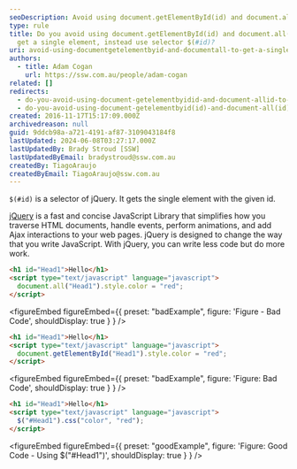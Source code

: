 ```yaml
---
seoDescription: Avoid using document.getElementById(id) and document.all(id) to get a single element; instead use jQuery selector $(#id).
type: rule
title: Do you avoid using document.getElementById(id) and document.all(id) to
  get a single element, instead use selector $(#id)?
uri: avoid-using-documentgetelementbyid-and-documentall-to-get-a-single-element
authors:
  - title: Adam Cogan
    url: https://ssw.com.au/people/adam-cogan
related: []
redirects:
  - do-you-avoid-using-document-getelementbyidid-and-document-allid-to-get-a-single-element-instead-use-selector-id
  - do-you-avoid-using-document-getelementbyid(id)-and-document-all(id)-to-get-a-single-element-instead-use-selector-(id)
created: 2016-11-17T15:17:09.000Z
archivedreason: null
guid: 9ddcb98a-a721-4191-af87-3109043184f8
lastUpdated: 2024-06-08T03:27:17.000Z
lastUpdatedBy: Brady Stroud [SSW]
lastUpdatedByEmail: bradystroud@ssw.com.au
createdBy: TiagoAraujo
createdByEmail: TiagoAraujo@ssw.com.au
---
```


`$(#id)` is a selector of jQuery. It gets the single element with the given id.

[jQuery](https://jquery.com/) is a fast and concise JavaScript Library that simplifies how you traverse HTML documents, handle events, perform animations, and add Ajax interactions to your web pages. jQuery is designed to change the way that you write JavaScript.
With jQuery, you can write less code but do more work.

```html
<h1 id="Head1">Hello</h1>
<script type="text/javascript" language="javascript">
  document.all("Head1").style.color = "red";
</script>
```

<figureEmbed figureEmbed={{
  preset: "badExample",
  figure: 'Figure - Bad Code',
  shouldDisplay: true
} } />


```html
<h1 id="Head1">Hello</h1>
<script type="text/javascript" language="javascript">
  document.getElementById("Head1").style.color = "red";
</script>
```

<figureEmbed figureEmbed={{
  preset: "badExample",
  figure: 'Figure: Bad Code',
  shouldDisplay: true
} } />


```html
<h1 id="Head1">Hello</h1>
<script type="text/javascript" language="javascript">
  $("#Head1").css("color", "red");
</script>
```

<figureEmbed figureEmbed={{
  preset: "goodExample",
  figure: 'Figure: Good Code - Using $("#Head1")',
  shouldDisplay: true
} } />

